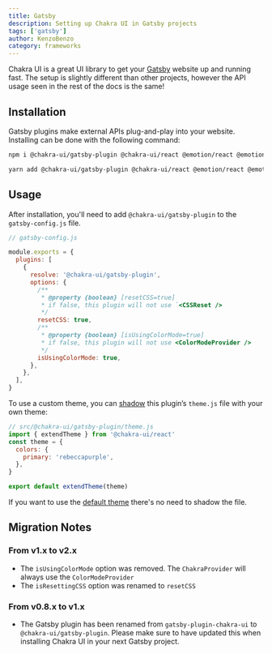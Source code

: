 ```yaml
---
title: Gatsby
description: Setting up Chakra UI in Gatsby projects
tags: ['gatsby']
author: KenzoBenzo
category: frameworks
---
```


Chakra UI is a great UI library to get your [Gatsby](https://www.gatsbyjs.com/)
website up and running fast. The setup is slightly different than other
projects, however the API usage seen in the rest of the docs is the same!

## Installation

Gatsby plugins make external APIs plug-and-play into your website. Installing
can be done with the following command:

```bash
npm i @chakra-ui/gatsby-plugin @chakra-ui/react @emotion/react @emotion/styled framer-motion
```

```bash
yarn add @chakra-ui/gatsby-plugin @chakra-ui/react @emotion/react @emotion/styled framer-motion
```

## Usage

After installation, you'll need to add `@chakra-ui/gatsby-plugin` to the
`gatsby-config.js` file.

```js
// gatsby-config.js

module.exports = {
  plugins: [
    {
      resolve: '@chakra-ui/gatsby-plugin',
      options: {
        /**
         * @property {boolean} [resetCSS=true]
         * if false, this plugin will not use `<CSSReset />
         */
        resetCSS: true,
        /**
         * @property {boolean} [isUsingColorMode=true]
         * if false, this plugin will not use <ColorModeProvider />
         */
        isUsingColorMode: true,
      },
    },
  ],
}
```

To use a custom theme, you can
[shadow](https://www.gatsbyjs.com/docs/how-to/plugins-and-themes/shadowing/)
this plugin’s `theme.js` file with your own theme:

```js
// src/@chakra-ui/gatsby-plugin/theme.js
import { extendTheme } from '@chakra-ui/react'
const theme = {
  colors: {
    primary: 'rebeccapurple',
  },
}

export default extendTheme(theme)
```

If you want to use the [default theme](/docs/styled-system/theme) there's no
need to shadow the file.

## Migration Notes

### From v1.x to v2.x

- The `isUsingColorMode` option was removed. The `ChakraProvider` will always
  use the `ColorModeProvider`
- The `isResettingCSS` option was renamed to `resetCSS`

### From v0.8.x to v1.x

- The Gatsby plugin has been renamed from `gatsby-plugin-chakra-ui` to
  `@chakra-ui/gatsby-plugin`. Please make sure to have updated this when
  installing Chakra UI in your next Gatsby project.
